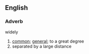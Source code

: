 ==English==

===Adverb===
;widely
#[[common]]; [[general]]; to a great degree
#separated by a large distance